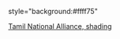 style="background:#ffff75"<noinclude>
{{documentation}}
[[Category:斯里兰卡政党颜色模板|Tamil National Alliance, shading]]
</noinclude>